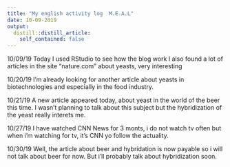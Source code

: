 ```yaml
---
title: "My english activity log  M.E.A.L"
date: 10-09-2019
output:
  distill::distill_article:
    self_contained: false
---
```


10/09/19 Today I used RStudio to see how the blog work
I also found a lot of articles in the site "nature.com" about yeasts, very interesting

10/20/19 I'm already looking for another article about yeasts in biotechnologies and especially in the food industry.

10/21/19 A new article appeared today, about yeast in the world of the beer this time.
I wasn't planning to talk about this subject but the hybridization of the yeast really interets me.

10/27/19 I have watched CNN News for 3 monts, i do not watch tv often but when i'm watching for tv, it's CNN yo follow the actuality.

10/30/19 Well, the article about beer and hybridation is now payable so i will not talk about beer for now.
But i'll probably talk about hybridization soon.
